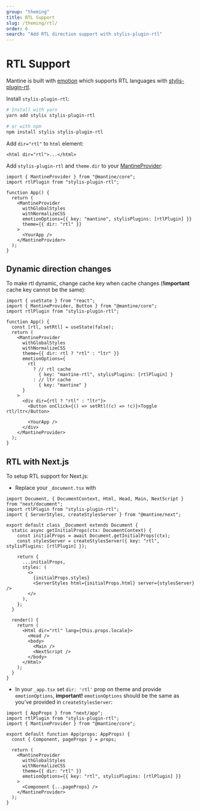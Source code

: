 ```yaml
---
group: "theming"
title: RTL Support
slug: /theming/rtl/
order: 6
search: "Add RTL direction support with stylis-plugin-rtl"
---
```


# RTL Support

Mantine is built with [emotion](https://emotion.sh) which supports RTL languages with [stylis-plugin-rtl](https://github.com/styled-components/stylis-plugin-rtl).

Install `stylis-plugin-rtl`:

```bash
# Install with yarn
yarn add stylis stylis-plugin-rtl

# or with npm
npm install stylis stylis-plugin-rtl
```

Add `dir="rtl"` to `html` element:

```tsx
<html dir="rtl">...</html>
```

Add `stylis-plugin-rtl` and `theme.dir` to your [MantineProvider](/theming/mantine-provider/):

```tsx
import { MantineProvider } from "@mantine/core";
import rtlPlugin from "stylis-plugin-rtl";

function App() {
  return (
    <MantineProvider
      withGlobalStyles
      withNormalizeCSS
      emotionOptions={{ key: "mantine", stylisPlugins: [rtlPlugin] }}
      theme={{ dir: "rtl" }}
    >
      <YourApp />
    </MantineProvider>
  );
}
```

## Dynamic direction changes

To make rtl dynamic, change cache key when cache changes (**!important** cache key cannot be the same):

```tsx
import { useState } from "react";
import { MantineProvider, Button } from "@mantine/core";
import rtlPlugin from "stylis-plugin-rtl";

function App() {
  const [rtl, setRtl] = useState(false);
  return (
    <MantineProvider
      withGlobalStyles
      withNormalizeCSS
      theme={{ dir: rtl ? "rtl" : "ltr" }}
      emotionOptions={
        rtl
          ? // rtl cache
            { key: "mantine-rtl", stylisPlugins: [rtlPlugin] }
          : // ltr cache
            { key: "mantine" }
      }
    >
      <div dir={rtl ? "rtl" : "ltr"}>
        <Button onClick={() => setRtl((c) => !c)}>Toggle rtl/ltr</Button>

        <YourApp />
      </div>
    </MantineProvider>
  );
}
```

## RTL with Next.js

To setup RTL support for Next.js:

- Replace your `_document.tsx` with

```tsx
import Document, { DocumentContext, Html, Head, Main, NextScript } from "next/document";
import rtlPlugin from "stylis-plugin-rtl";
import { ServerStyles, createStylesServer } from "@mantine/next";

export default class _Document extends Document {
  static async getInitialProps(ctx: DocumentContext) {
    const initialProps = await Document.getInitialProps(ctx);
    const stylesServer = createStylesServer({ key: "rtl", stylisPlugins: [rtlPlugin] });

    return {
      ...initialProps,
      styles: (
        <>
          {initialProps.styles}
          <ServerStyles html={initialProps.html} server={stylesServer} />
        </>
      ),
    };
  }

  render() {
    return (
      <Html dir="rtl" lang={this.props.locale}>
        <Head />
        <body>
          <Main />
          <NextScript />
        </body>
      </Html>
    );
  }
}
```

- In your `_app.tsx` set `dir: 'rtl'` prop on theme and provide `emotionOptions`, **important!** `emotionOptions` should be the same as you've provided in `createStylesServer`:

```tsx
import { AppProps } from "next/app";
import rtlPlugin from "stylis-plugin-rtl";
import { MantineProvider } from "@mantine/core";

export default function App(props: AppProps) {
  const { Component, pageProps } = props;

  return (
    <MantineProvider
      withGlobalStyles
      withNormalizeCSS
      theme={{ dir: "rtl" }}
      emotionOptions={{ key: "rtl", stylisPlugins: [rtlPlugin] }}
    >
      <Component {...pageProps} />
    </MantineProvider>
  );
}
```
